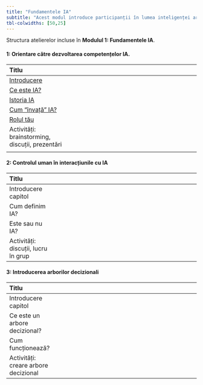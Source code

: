 ```yaml
---
title: "Fundamentele IA"
subtitle: "Acest modul introduce participanții în lumea inteligenței artificiale. Vor explora exemple de tehnologie, vor învața despre algoritmi simpli și vor aprofunda principiile etice care stau la baza IA."
tbl-colwidths: [50,25]
---
```



Structura atelierelor incluse în **Modulul 1: Fundamentele IA**.

::: {.grid}

::: {.g-col-6}
#### 1: Orientare către dezvoltarea competențelor IA.


| Titlu                                           |                                                                                             |
|:--------------------------------------------------|:---------------------------------------------------------------------------------------------------:|
| [Introducere](1_0.html) | <a href="1_0.html" title="Vezi resursa" aria-label="Deschide resursa Introducere"><i class="fa-solid fa-book-open-reader fa-lg" aria-hidden="true"></i></a> |
| [Ce este IA?](1_1.html) | <a href="1_1.html" title="Vezi resursa" aria-label="Deschide resursa Introducere"><i class="fa-solid fa-book-open-reader fa-lg" aria-hidden="true"></i></a>        |
| [Istoria IA](1_2.html)  | <a href="1_2.html" title="Vezi resursa" aria-label="Deschide resursa Introducere"><i class="fa-solid fa-book-open-reader fa-lg" aria-hidden="true"></i></a>        |
| [Cum "învață" IA?](1_3.html)| <a href="1_3.html" title="Vezi resursa" aria-label="Deschide resursa Introducere"><i class="fa-solid fa-book-open-reader fa-lg" aria-hidden="true"></i></a>        |
| [Rolul tău](1_4.html)   | <a href="1_4.html" title="Vezi resursa" aria-label="Deschide resursa Introducere"><i class="fa-solid fa-book-open-reader fa-lg"  aria-hidden="true"></i></a>        |
| Activități: brainstorming, discuții, prezentări   | <span><i class="fa-solid fa-book-open-reader fa-lg" title="Resursă teoretică"></i> <i class="fa-solid fa-people-group fa-lg" title="Activitate offline"></i></span> |
                           |

:::

::: {.g-col-6}
#### 2: Controlul uman în interacțiunile cu IA

| Titlu                          |                                                                                             |
|:---------------------------------|:---------------------------------------------------------------------------------------------------:|
| Introducere capitol              | <a href="2_0.html" title="Vezi resursa"><i class="fa-solid fa-book-open-reader fa-lg"></i></a>        |
| Cum definim IA?                  | <a href="2_1.html" title="Vezi resursa"><i class="fa-solid fa-book-open-reader fa-lg"></i></a>        |
| Este sau nu IA?                  | <a href="2_2.html" title="Vezi resursa"><i class="fa-solid fa-book-open-reader fa-lg"></i></a>        |
| Activități: discuții, lucru în grup | <span><i class="fa-solid fa-book-open-reader fa-lg" title="Resursă teoretică"></i> <i class="fa-solid fa-people-group fa-lg" title="Activitate offline"></i>                            |

:::

::: {.g-col-6}
#### 3: Introducerea arborilor decizionali

| Titlu                          |                                                                                             |
|:---------------------------------|:---------------------------------------------------------------------------------------------------:|
| Introducere capitol              | <a href="3_0.html" title="Vezi resursa"><i class="fa-solid fa-book-open-reader fa-lg"></i></a>        |
| Ce este un arbore decizional?    | <a href="3_1.html" title="Vezi resursa"><i class="fa-solid fa-book-open-reader fa-lg"></i></a>        |
| Cum funcționează?                | <a href="3_2.html" title="Vezi resursa"><i class="fa-solid fa-book-open-reader fa-lg"></i></a>        |
| Activități: creare arbore decizional | <span><i class="fa-solid fa-book-open-reader fa-lg" title="Resursă teoretică"></i> <i class="fa-solid fa-people-group fa-lg" title="Activitate offline"></i>                            |

:::

:::

